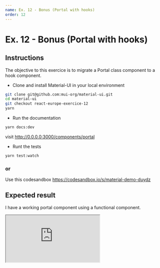 ```yaml
---
name: Ex. 12 - Bonus (Portal with hooks)
order: 12
---
```


# Ex. 12 - Bonus (Portal with hooks)

## Instructions

The objective to this exercice is to migrate a Portal class component to a hook component.

- Clone and install Material-UI in your local environment
```sh
git clone git@github.com:mui-org/material-ui.git
cd material-ui
git checkout react-europe-exercice-12
yarn
```
- Run the documentation
```sh
yarn docs:dev
```
visit http://0.0.0.0:3000/components/portal

- Runt the tests
```sh
yarn test:watch
```

### or

Use this codesandbox https://codesandbox.io/s/material-demo-duydz

## Expected result

I have a working portal component using a functional component.

<iframe
  src="https://next.material-ui.com/components/portal/#simple-portal"
  style={{
    width: '100%',
    height: 500,
    border: 0,
    borderRadius: 4,
    overflow: 'hidden',
  }}
  sandbox="allow-modals allow-forms allow-popups allow-scripts allow-same-origin"
/>

## Help
